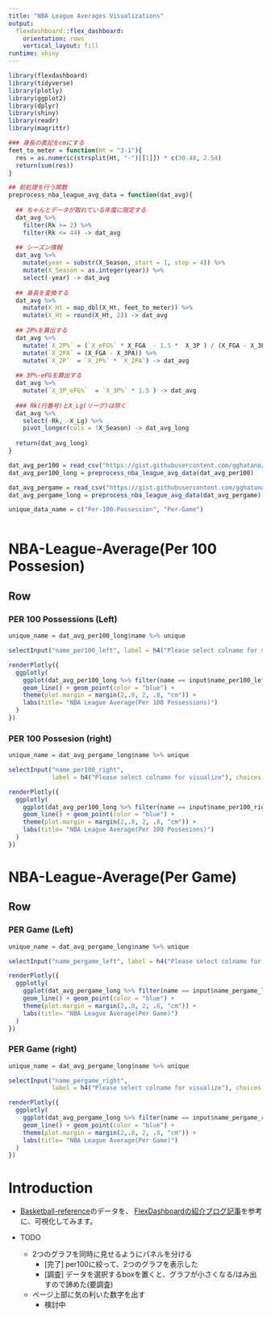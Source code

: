 ```yaml
---
title: "NBA League Averages Visualizations"
output: 
  flexdashboard::flex_dashboard:
    orientation: rows
    vertical_layout: fill
runtime: shiny
---
```


```r
library(flexdashboard)
library(tidyverse)
library(plotly)
library(ggplot2)
library(dplyr)
library(shiny)
library(readr)
library(magrittr)

### 身長の表記をcmにする
feet_to_meter = function(Ht = "3-1"){
  res = as.numeric(strsplit(Ht, "-")[[1]]) * c(30.48, 2.54)
  return(sum(res))
}

## 前処理を行う関数
preprocess_nba_league_avg_data = function(dat_avg){
  
  ## ちゃんとデータが取れている年度に限定する
  dat_avg %>% 
    filter(Rk >= 2) %>% 
    filter(Rk <= 44) -> dat_avg
  
  ## シーズン情報
  dat_avg %>% 
    mutate(year = substr(X_Season, start = 1, stop = 4)) %>% 
    mutate(X_Season = as.integer(year)) %>%
    select(-year) -> dat_avg
  
  ## 身長を変換する
  dat_avg %>% 
    mutate(X_Ht = map_dbl(X_Ht, feet_to_meter)) %>% 
    mutate(X_Ht = round(X_Ht, 2)) -> dat_avg
  
  ## 2P%を算出する
  dat_avg %>% 
    mutate(`X_2P%` = (`X_eFG%` * X_FGA  - 1.5 *  X_3P ) / (X_FGA - X_3PA)) %>%
    mutate(`X_2PA` = (X_FGA - X_3PA)) %>% 
    mutate(`X_2P`  = `X_2P%` * `X_2PA`) -> dat_avg
  
  ## 3P%-eFGを算出する
  dat_avg %>% 
    mutate(`X_3P_eFG%`  = `X_3P%` * 1.5 ) -> dat_avg
  
  ### Rk(行番号)とX_Lg(リーグ)は除く
  dat_avg %>% 
    select(-Rk, -X_Lg) %>%
    pivot_longer(cols = !X_Season) -> dat_avg_long
    
  return(dat_avg_long)
}

dat_avg_per100 = read_csv("https://gist.githubusercontent.com/gghatano/5a250d08983d38ae34131e8d85524f7f/raw/42c305fb14ea967e556fc98f93f427a2099db3c9/NBA_LEAGUE_AVERAGE_PER_100_POSESSIONS.csv")
dat_avg_per100_long = preprocess_nba_league_avg_data(dat_avg_per100)

dat_avg_pergame = read_csv("https://gist.githubusercontent.com/gghatano/5a250d08983d38ae34131e8d85524f7f/raw/42c305fb14ea967e556fc98f93f427a2099db3c9/NBA_LEAGUE_AVERAGE_PER_GAME.csv")
dat_avg_pergame_long = preprocess_nba_league_avg_data(dat_avg_pergame)

unique_data_name = c("Per-100-Possession", "Per-Game")



```



NBA-League-Average(Per 100 Possesion) {data-icon="fa-globe"}
===============================================

Row {data-width=150}
-----------------------------------------------------------------------

### PER 100 Possessions (Left)
```r
unique_name = dat_avg_per100_long$name %>% unique

selectInput("name_per100_left", label = h4("Please select colname for visualize"), choices = unique_name)

renderPlotly({
  ggplotly(
    ggplot(dat_avg_per100_long %>% filter(name == input$name_per100_left), aes(x = X_Season, y = value)) +
    geom_line() + geom_point(color = "blue") + 
    theme(plot.margin = margin(2,.8, 2, .8, "cm")) + 
    labs(title= "NBA League Average(Per 100 Possessions)")
  )
})
```

### PER 100 Possesion (right)
```r

unique_name = dat_avg_pergame_long$name %>% unique

selectInput("name_per100_right", 
            label = h4("Please select colname for visualize"), choices = unique_name)

renderPlotly({
  ggplotly(
    ggplot(dat_avg_per100_long %>% filter(name == input$name_per100_right), aes(x = X_Season, y = value)) +
    geom_line() + geom_point(color = "blue") + 
    theme(plot.margin = margin(2,.8, 2, .8, "cm")) + 
    labs(title= "NBA League Average(Per 100 Possesions)")
  )
})

```

NBA-League-Average(Per Game) {data-icon="fa-globe"}
===============================================

Row {data-width=150}
-----------------------------------------------------------------------

### PER Game (Left)
```r
unique_name = dat_avg_pergame_long$name %>% unique

selectInput("name_pergame_left", label = h4("Please select colname for visualize"), choices = unique_name)

renderPlotly({
  ggplotly(
    ggplot(dat_avg_pergame_long %>% filter(name == input$name_pergame_left), aes(x = X_Season, y = value)) +
    geom_line() + geom_point(color = "blue") + 
    theme(plot.margin = margin(2,.8, 2, .8, "cm")) + 
    labs(title= "NBA League Average(Per Game)")
  )
})
```

### PER Game (right)
```r

unique_name = dat_avg_pergame_long$name %>% unique

selectInput("name_pergame_right", 
            label = h4("Please select colname for visualize"), choices = unique_name)

renderPlotly({
  ggplotly(
    ggplot(dat_avg_pergame_long %>% filter(name == input$name_pergame_right), aes(x = X_Season, y = value)) +
    geom_line() + geom_point(color = "blue") + 
    theme(plot.margin = margin(2,.8, 2, .8, "cm")) + 
    labs(title= "NBA League Average(Per Game)")
  )
})

```

Introduction {data-icon="fa-globe"}
===============================================

- [Basketball-reference](https://www.basketball-reference.com/leagues/NBA_stats_totals.html)のデータを、
[FlexDashboardの紹介ブログ記事](https://medium.com/@kar.prattusha/flex-dashboard-with-shiny-components-in-r-1229f3a3fa8a)を参考に、可視化してみます。

- TODO
  - 2つのグラフを同時に見せるようにパネルを分ける
    - [完了] per100に絞って、2つのグラフを表示した
    - [調査] データを選択するboxを置くと、グラフが小さくなる/はみ出すので諦めた(要調査)
  - ページ上部に気の利いた数字を出す
    - 検討中

